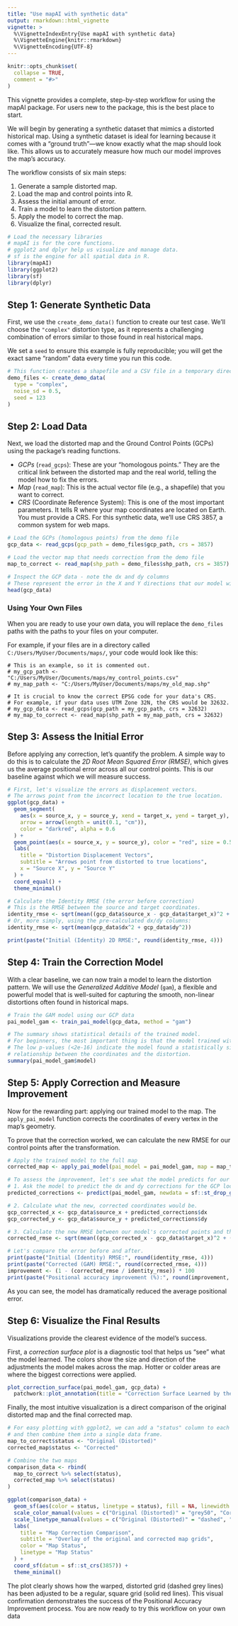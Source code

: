 ```yaml
---
title: "Use mapAI with synthetic data"
output: rmarkdown::html_vignette
vignette: >
  %\VignetteIndexEntry{Use mapAI with synthetic data}
  %\VignetteEngine{knitr::rmarkdown}
  %\VignetteEncoding{UTF-8}
---
```


```r
knitr::opts_chunk$set(
  collapse = TRUE,
  comment = "#>"
)
```

This vignette provides a complete, step-by-step workflow for using the mapAI package. For users new to the package, this is the best place to start.

We will begin by generating a synthetic dataset that mimics a distorted historical map. Using a synthetic dataset is ideal for learning because it comes with a "ground truth"—we know exactly what the map should look like. This allows us to accurately measure how much our model improves the map's accuracy.

The workflow consists of six main steps:

1. Generate a sample distorted map.
2. Load the map and control points into R.
3. Assess the initial amount of error.
4. Train a model to learn the distortion pattern.
5. Apply the model to correct the map.
6. Visualize the final, corrected result.


```r
# Load the necessary libraries
# mapAI is for the core functions.
# ggplot2 and dplyr help us visualize and manage data.
# sf is the engine for all spatial data in R.
library(mapAI)
library(ggplot2)
library(sf)
library(dplyr)
```

## Step 1: Generate Synthetic Data

First, we use the `create_demo_data()` function to create our test case. We'll choose the `"complex"` distortion type, as it represents a challenging combination of errors similar to those found in real historical maps.

We set a `seed` to ensure this example is fully reproducible; you will get the exact same "random" data every time you run this code.

```r
# This function creates a shapefile and a CSV file in a temporary directory  and returns the paths to them.
demo_files <- create_demo_data(
  type = "complex",
  noise_sd = 0.5,
  seed = 123
)
```

## Step 2: Load Data

Next, we load the distorted map and the Ground Control Points (GCPs) using the package's reading functions.

* *GCPs* (`read_gcps`): These are your "homologous points." They are the critical link between the distorted map and the real world, telling the model how to fix the errors.
* *Map* (`read_map`): This is the actual vector file (e.g., a shapefile) that you want to correct.
* *CRS* (Coordinate Reference System): This is one of the most important parameters. It tells R where your map coordinates are located on Earth. You must provide a CRS. For this synthetic data, we'll use CRS 3857, a common system for web maps.

```r

# Load the GCPs (homologous points) from the demo file
gcp_data <- read_gcps(gcp_path = demo_files$gcp_path, crs = 3857)

# Load the vector map that needs correction from the demo file
map_to_correct <- read_map(shp_path = demo_files$shp_path, crs = 3857)

# Inspect the GCP data - note the dx and dy columns
# These represent the error in the X and Y directions that our model will learn.
head(gcp_data)

```

### Using Your Own Files

When you are ready to use your own data, you will replace the `demo_files` paths with the paths to your files on your computer.

For example, if your files are in a directory called `C:/Users/MyUser/Documents/maps/`, your code would look like this:

```
# This is an example, so it is commented out.
# my_gcp_path <- "C:/Users/MyUser/Documents/maps/my_control_points.csv"
# my_map_path <- "C:/Users/MyUser/Documents/maps/my_old_map.shp"

# It is crucial to know the correct EPSG code for your data's CRS.
# For example, if your data uses UTM Zone 32N, the CRS would be 32632.
# my_gcp_data <- read_gcps(gcp_path = my_gcp_path, crs = 32632)
# my_map_to_correct <- read_map(shp_path = my_map_path, crs = 32632)
```

## Step 3: Assess the Initial Error

Before applying any correction, let's quantify the problem. A simple way to do this is to calculate the *2D Root Mean Squared Error (RMSE)*, which gives us the average positional error across all our control points. This is our baseline against which we will measure success.

```r

# First, let's visualize the errors as displacement vectors.
# The arrows point from the incorrect location to the true location.
ggplot(gcp_data) +
  geom_segment(
    aes(x = source_x, y = source_y, xend = target_x, yend = target_y),
    arrow = arrow(length = unit(0.1, "cm")),
    color = "darkred", alpha = 0.6
  ) +
  geom_point(aes(x = source_x, y = source_y), color = "red", size = 0.5) +
  labs(
    title = "Distortion Displacement Vectors",
    subtitle = "Arrows point from distorted to true locations",
    x = "Source X", y = "Source Y"
  ) +
  coord_equal() +
  theme_minimal()

# Calculate the Identity RMSE (the error before correction)
# This is the RMSE between the source and target coordinates.
identity_rmse <- sqrt(mean((gcp_data$source_x - gcp_data$target_x)^2 + (gcp_data$source_y - gcp_data$target_y)^2))
# Or, more simply, using the pre-calculated dx/dy columns:
identity_rmse <- sqrt(mean(gcp_data$dx^2 + gcp_data$dy^2))

print(paste("Initial (Identity) 2D RMSE:", round(identity_rmse, 4)))

```

## Step 4: Train the Correction Model

With a clear baseline, we can now train a model to learn the distortion pattern. We will use the *Generalized Additive Model* (`gam`), a flexible and powerful model that is well-suited for capturing the smooth, non-linear distortions often found in historical maps.

```r
# Train the GAM model using our GCP data
pai_model_gam <- train_pai_model(gcp_data, method = "gam")

# The summary shows statistical details of the trained model.
# For beginners, the most important thing is that the model trained without errors.
# The low p-values (<2e-16) indicate the model found a statistically significant
# relationship between the coordinates and the distortion.
summary(pai_model_gam$model)

```

## Step 5: Apply Correction and Measure Improvement

Now for the rewarding part: applying our trained model to the map. The `apply_pai_model` function corrects the coordinates of every vertex in the map's geometry.

To prove that the correction worked, we can calculate the new RMSE for our control points after the transformation.

```r
# Apply the trained model to the full map
corrected_map <- apply_pai_model(pai_model = pai_model_gam, map = map_to_correct)

# To assess the improvement, let's see what the model predicts for our GCPs.
# 1. Ask the model to predict the dx and dy corrections for the GCP locations.
predicted_corrections <- predict(pai_model_gam, newdata = sf::st_drop_geometry(gcp_data))

# 2. Calculate what the new, corrected coordinates would be.
gcp_corrected_x <- gcp_data$source_x + predicted_corrections$dx
gcp_corrected_y <- gcp_data$source_y + predicted_corrections$dy

# 3. Calculate the new RMSE between our model's corrected points and the true target points.
corrected_rmse <- sqrt(mean((gcp_corrected_x - gcp_data$target_x)^2 + (gcp_corrected_y - gcp_data$target_y)^2))

# Let's compare the error before and after.
print(paste("Initial (Identity) RMSE:", round(identity_rmse, 4)))
print(paste("Corrected (GAM) RMSE:", round(corrected_rmse, 4)))
improvement <- (1 - (corrected_rmse / identity_rmse)) * 100
print(paste("Positional accuracy improvement (%):", round(improvement, 2)))
```

As you can see, the model has dramatically reduced the average positional error.

## Step 6: Visualize the Final Results

Visualizations provide the clearest evidence of the model's success.

First, a *correction surface plot* is a diagnostic tool that helps us "see" what the model learned. The colors show the size and direction of the adjustments the model makes across the map. Hotter or colder areas are where the biggest corrections were applied.


```r
plot_correction_surface(pai_model_gam, gcp_data) +
  patchwork::plot_annotation(title = "Correction Surface Learned by the GAM Model")

```

Finally, the most intuitive visualization is a direct comparison of the original distorted map and the final corrected map.

```r

# For easy plotting with ggplot2, we can add a "status" column to each map
# and then combine them into a single data frame.
map_to_correct$status <- "Original (Distorted)"
corrected_map$status <- "Corrected"

# Combine the two maps
comparison_data <- rbind(
  map_to_correct %>% select(status),
  corrected_map %>% select(status)
)

ggplot(comparison_data) +
  geom_sf(aes(color = status, linetype = status), fill = NA, linewidth = 0.8) +
  scale_color_manual(values = c("Original (Distorted)" = "grey50", "Corrected" = "red")) +
  scale_linetype_manual(values = c("Original (Distorted)" = "dashed", "Corrected" = "solid")) +
  labs(
    title = "Map Correction Comparison",
    subtitle = "Overlay of the original and corrected map grids",
    color = "Map Status",
    linetype = "Map Status"
  ) +
  coord_sf(datum = sf::st_crs(3857)) +
  theme_minimal()

```

The plot clearly shows how the warped, distorted grid (dashed grey lines) has been adjusted to be a regular, square grid (solid red lines). This visual confirmation demonstrates the success of the Positional Accuracy Improvement process. You are now ready to try this workflow on your own data
